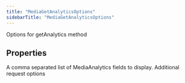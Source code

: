 ```yaml
---
title: "MediaGetAnalyticsOptions"
sidebarTitle: "MediaGetAnalyticsOptions"
---
```


Options for getAnalytics method

## Properties

<ParamField name="mediaAnalyticsfields" type="any[]">
A comma separated list of MediaAnalytics fields to display.
</ParamField>





<ParamField name="requestOptions" type="[RequestOptions](/xdks/typescript/reference/interfaces/RequestOptions)">
Additional request options
</ParamField>



